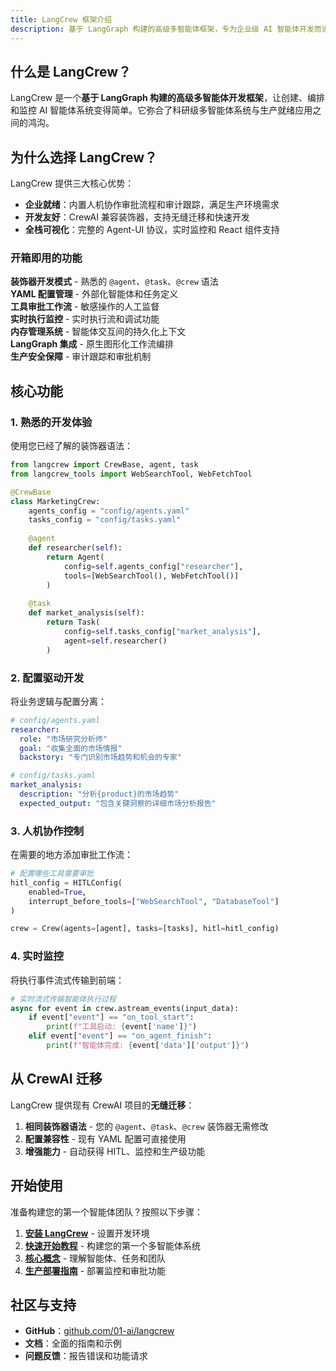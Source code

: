 ```yaml
---
title: LangCrew 框架介绍
description: 基于 LangGraph 构建的高级多智能体框架，专为企业级 AI 智能体开发而设计
---
```


## 什么是 LangCrew？

LangCrew 是一个**基于 LangGraph 构建的高级多智能体开发框架**，让创建、编排和监控 AI 智能体系统变得简单。它弥合了科研级多智能体系统与生产就绪应用之间的鸿沟。

## 为什么选择 LangCrew？

LangCrew 提供三大核心优势：

- **企业就绪**：内置人机协作审批流程和审计跟踪，满足生产环境需求
- **开发友好**：CrewAI 兼容装饰器，支持无缝迁移和快速开发
- **全栈可视化**：完整的 Agent-UI 协议，实时监控和 React 组件支持

### 开箱即用的功能

**装饰器开发模式** - 熟悉的 `@agent`、`@task`、`@crew` 语法  
**YAML 配置管理** - 外部化智能体和任务定义  
**工具审批工作流** - 敏感操作的人工监督  
**实时执行监控** - 实时执行流和调试功能  
**内存管理系统** - 智能体交互间的持久化上下文  
**LangGraph 集成** - 原生图形化工作流编排  
**生产安全保障** - 审计跟踪和审批机制  

## 核心功能

### 1. 熟悉的开发体验

使用您已经了解的装饰器语法：

```python
from langcrew import CrewBase, agent, task
from langcrew_tools import WebSearchTool, WebFetchTool

@CrewBase
class MarketingCrew:
    agents_config = "config/agents.yaml"
    tasks_config = "config/tasks.yaml"
    
    @agent
    def researcher(self):
        return Agent(
            config=self.agents_config["researcher"],
            tools=[WebSearchTool(), WebFetchTool()]
        )
    
    @task
    def market_analysis(self):
        return Task(
            config=self.tasks_config["market_analysis"],
            agent=self.researcher()
        )
```

### 2. 配置驱动开发

将业务逻辑与配置分离：

```yaml
# config/agents.yaml
researcher:
  role: "市场研究分析师"
  goal: "收集全面的市场情报"
  backstory: "专门识别市场趋势和机会的专家"

# config/tasks.yaml
market_analysis:
  description: "分析{product}的市场趋势"
  expected_output: "包含关键洞察的详细市场分析报告"
```

### 3. 人机协作控制

在需要的地方添加审批工作流：

```python
# 配置哪些工具需要审批
hitl_config = HITLConfig(
    enabled=True,
    interrupt_before_tools=["WebSearchTool", "DatabaseTool"]
)

crew = Crew(agents=[agent], tasks=[tasks], hitl=hitl_config)
```

### 4. 实时监控

将执行事件流式传输到前端：

```python
# 实时流式传输智能体执行过程
async for event in crew.astream_events(input_data):
    if event["event"] == "on_tool_start":
        print(f"工具启动: {event['name']}")
    elif event["event"] == "on_agent_finish":
        print(f"智能体完成: {event['data']['output']}")
```

## 从 CrewAI 迁移

LangCrew 提供现有 CrewAI 项目的**无缝迁移**：

1. **相同装饰器语法** - 您的 `@agent`、`@task`、`@crew` 装饰器无需修改
2. **配置兼容性** - 现有 YAML 配置可直接使用
3. **增强能力** - 自动获得 HITL、监控和生产级功能

## 开始使用

准备构建您的第一个智能体团队？按照以下步骤：

1. **[安装 LangCrew](/zh/guides/installation)** - 设置开发环境
2. **[快速开始教程](/zh/guides/quickstart)** - 构建您的第一个多智能体系统
3. **[核心概念](/zh/concepts/agents)** - 理解智能体、任务和团队
4. **[生产部署指南](/zh/guides/production)** - 部署监控和审批功能

## 社区与支持

- **GitHub**：[github.com/01-ai/langcrew](https://github.com/01-ai/langcrew)
- **文档**：全面的指南和示例
- **问题反馈**：报告错误和功能请求